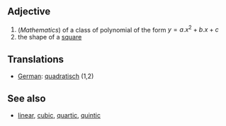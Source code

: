 ==Adjective==
#(''Mathematics'') of a class of polynomial of the form <math> y = a.x^2 + b.x + c </math>
# the shape of a [[square]]

==Translations==
*[[German]]: [[quadratisch]] (1,2)

==See also==
*[[linear]], [[cubic]], [[quartic]], [[quintic]]